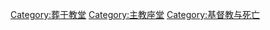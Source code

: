 
[[Category:葬于教堂|Category:葬于教堂]]
[[Category:主教座堂|Category:主教座堂]]
[[Category:基督教与死亡|Category:基督教与死亡]]